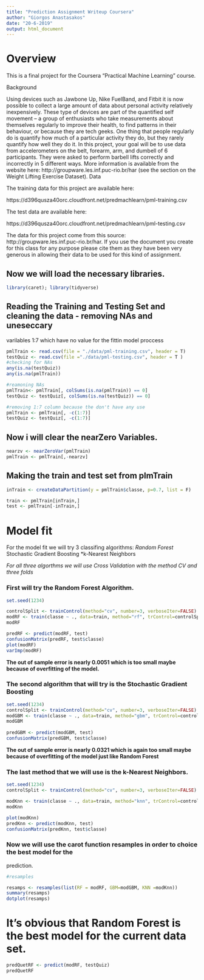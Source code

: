 ---
title: "Prediction Assignment Writeup Coursera"
author: "Giorgos Anastasakos"
date: "20-6-2019"
output: html_document
---
# Overview
This is a final project for the Coursera "Practical Machine Learning" course. 

Background

Using devices such as Jawbone Up, Nike FuelBand, and Fitbit it is now possible to collect a large amount of data about personal activity relatively inexpensively. These type of devices are part of the quantified self movement – a group of enthusiasts who take measurements about themselves regularly to improve their health, to find patterns in their behaviour, or because they are tech geeks. One thing that people regularly do is quantify how much of a particular activity they do, but they rarely quantify how well they do it. In this project, your goal will be to use data from accelerometers on the belt, forearm, arm, and dumbell of 6 participants. They were asked to perform barbell lifts correctly and incorrectly in 5 different ways. More information is available from the website here: http://groupware.les.inf.puc-rio.br/har (see the section on the Weight Lifting Exercise Dataset).
Data

The training data for this project are available here:

https://d396qusza40orc.cloudfront.net/predmachlearn/pml-training.csv

The test data are available here:

https://d396qusza40orc.cloudfront.net/predmachlearn/pml-testing.csv

The data for this project come from this source: http://groupware.les.inf.puc-rio.br/har. If you use the document you create for this class for any purpose please cite them as they have been very generous in allowing their data to be used for this kind of assignment.


## Now we will load the necessary  libraries.

```{r, echo=FALSE}
library(caret); library(tidyverse)

```

## Reading the Training and Testing Set and cleaning the data - removing NAs and uneseccary 
varilables 1:7 which have no value for the fittin model proccess 

```{r}
pmlTrain <- read.csv(file = "./data/pml-training.csv", header = T)
testQuiz <- read.csv(file ="./data/pml-testing.csv", header = T )
#checking for NAs
any(is.na(testQuiz))
any(is.na(pmlTrain))

#reamoning NAs
pmlTrain<- pmlTrain[, colSums(is.na(pmlTrain)) == 0]
testQuiz <- testQuiz[, colSums(is.na(testQuiz)) == 0]

#removing 1:7 column because the don't have any use
pmlTrain <- pmlTrain[, -c(1:7)]
testQuiz <- testQuiz[, -c(1:7)]

```
## Now i will clear the nearZero Variables.
```{r}
nearzv <- nearZeroVar(pmlTrain)
pmlTrain <- pmlTrain[,-nearzv]

```
## Making the train and test set from plmTrain

```{r}
inTrain <- createDataPartition(y = pmlTrain$classe, p=0.7, list = F)

train <- pmlTrain[inTrain,]
test <- pmlTrain[-inTrain,]

```

# Model fit
For the model fit we will try 3 classifing algorithms:
*Random Forest
*Stochastic Gradient Boosting
*k-Nearest Neighbors

*For all three algorthms we will use Cross Validation with the method CV and three folds*

### First will try the Random Forest Algorithm.

```{r}
set.seed(1234)

controlSplit <- trainControl(method="cv", number=3, verboseIter=FALSE)
modRF <- train(classe ~ ., data=train, method="rf", trControl=controlSplit)
modRF

predRF <- predict(modRF, test)
confusionMatrix(predRF, test$classe)
plot(modRF)
varImp(modRF)

```
**The out of sample error is nearly 0.0051 which is too small maybe because of overfitting
of the model.**

### The second algorithm that will try is the Stochastic Gradient Boosting

```{r}

set.seed(1234)
controlSplit <- trainControl(method="cv", number=3, verboseIter=FALSE)
modGBM <- train(classe ~ ., data=train, method="gbm", trControl=controlSplit, verbose = FALSE)
modGBM
  
predGBM <- predict(modGBM, test)
confusionMatrix(predGBM, test$classe)

```
**The out of sample error is nearly 0.0321 which is again too small maybe because of overfitting
of the model just like Random Forest**

### The last method that we will use is the k-Nearest Neighbors.
```{r}
set.seed(1234)
controlSplit <- trainControl(method="cv", number=3, verboseIter=FALSE)

modKnn <- train(classe ~ ., data=train, method="knn", trControl=controlSplit,preProcess = c("center", "scale"))
modKnn

plot(modKnn)
predKnn <- predict(modKnn, test)
confusionMatrix(predKnn, test$classe)


```
### Now we will use the carot function resamples in order to choice the best model for the 
prediction.

```{r}

#resamples

resamps <- resamples(list(RF = modRF, GBM=modGBM, KNN =modKnn))
summary(resamps)
dotplot(resamps)

```

# It's obvious that Random Forest is the best model for the current data set.

```{r}
predQuetRF <- predict(modRF, testQuiz)
predQuetRF

```



